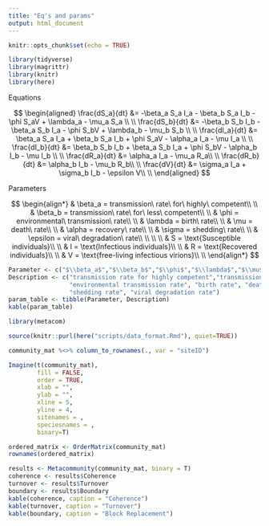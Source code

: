 ```yaml
---
title: "Eq's and params"
output: html_document
---
```


```r
knitr::opts_chunk$set(echo = TRUE)

library(tidyverse)
library(magrittr)
library(knitr)
library(here)
```

Equations

$$
\begin{aligned}
 \frac{dS_a}{dt} &= -\beta_a S_a I_a - \beta_b S_a I_b - \phi S_aV + \lambda_a - \mu_a S_a \\ \\
 \frac{dS_b}{dt} &= -\beta_b S_b I_b - \beta_a S_b I_a - \phi S_bV + \lambda_b - \mu_b S_b \\ \\
 \frac{dI_a}{dt} &= \beta_a S_a I_a + \beta_b S_a I_b + \phi S_aV - \alpha_a I_a - \mu I_a \\ \\
 \frac{dI_b}{dt} &= \beta_b S_b I_b + \beta_a S_b I_a + \phi S_bV - \alpha_b I_b - \mu I_b \\ \\
 \frac{dR_a}{dt} &= \alpha_a I_a - \mu_a R_a\\ \\
 \frac{dR_b}{dt} &= \alpha_b I_b - \mu_b R_b\\ \\
 \frac{dV}{dt} &= \sigma_a I_a + \sigma_b I_b - \epsilon V\\ \\
\end{aligned}
$$


Parameters


$$
\begin{align*}
 & \beta_a = transmission\ rate\ for\ highly\ competent\\ \\
 & \beta_b = transmission\ rate\ for\ less\ competent\\ \\ 
 & \phi = environmental\ transmission\ rate\\ \\ 
 & \lambda = birth\ rate\\ \\ 
 & \mu = death\ rate\\ \\
 & \alpha = recovery\ rate\\ \\
 & \sigma = shedding\ rate\\ \\
 & \epsilon = viral\ degradation\ rate\\ \\
 \\ \\
 & S = \text{Susceptible individuals}\\ \\
 & I = \text{Infectious individuals}\\ \\
 & R = \text{Recovered individuals}\\ \\
 & V = \text{free-living infectious virions}\\ \\
\end{align*}
$$

```r
Parameter <- c("$\\beta_a$","$\\beta_b$","$\\phi$","$\\lambda$","$\\mu$","$\\alpha$","$\\sigma$","$\\epsilon$")
Description <- c("transmission rate for highly competent","transmission rate for less competent",
                 "environmental transmission rate", "birth rate", "death rate", "recovery rate",
                 "shedding rate", "viral degradation rate")
param_table <- tibble(Parameter, Description)
kable(param_table)
```

```r
library(metacom)

source(knitr::purl(here("scripts/data_format.Rmd"), quiet=TRUE))

community_mat %<>% column_to_rownames(., var = "siteID")

Imagine(t(community_mat), 
        fill = FALSE, 
        order = TRUE, 
        xlab = "", 
        ylab = "",
        xline = 5,
        yline = 4,
        sitenames = ,
        speciesnames = ,
        binary=T)

ordered_matrix <- OrderMatrix(community_mat)
rownames(ordered_matrix)

results <- Metacommunity(community_mat, binary = T)
coherence <- results$Coherence
turnover <- results$Turnover
boundary <- results$Boundary
kable(coherence, caption = "Coherence")
kable(turnover, caption = "Turnover")
kable(boundary, caption = "Block Replacement")

```


